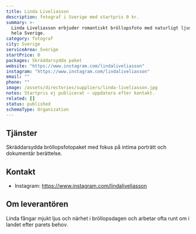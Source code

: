 ```yaml
---
title: Linda Liveliasson
description: fotograf i Sverige med startpris 0 kr.
summary: >-
  Linda Liveliasson erbjuder romantiskt bröllopsfoto med naturligt ljus över
  hela Sverige.
category: fotograf
city: Sverige
serviceArea: Sverige
startPrice: 0
packages: Skräddarsydda paket
website: "https://www.instagram.com/lindaliveliasson"
instagram: "https://www.instagram.com/lindaliveliasson"
email: ""
phone: ""
image: /assets/directories/suppliers/linda-liveliasson.jpg
notes: Startpris ej publicerat – uppdatera efter kontakt.
related: []
status: published
schemaType: Organization
---
```


## Tjänster

Skräddarsydda bröllopsfotopaket med fokus på intima porträtt och dokumentär berättelse.

## Kontakt

- Instagram: https://www.instagram.com/lindaliveliasson

## Om leverantören

Linda fångar mjukt ljus och närhet i bröllopsdagen och arbetar ofta runt om i landet efter parets behov.
